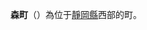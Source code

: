 {{Otheruses|subject=位於[[日本|日本]][[靜岡縣|靜岡縣]]的一個[[城鎮|城鎮]]|other=其他同名的行政區劃或地名|森町}}
{{日本町村|
自治體名=森|
町村=町|
圖像=[[File:Okunijinja-Haiden,_Mori-machi_Shuchi-gun_Shizuoka_Japan_2013.06.29.JPG|240px]]|
圖像說明=[[小國神社|小國神社]]（[[遠江國|遠江國]][[一宮|一宮]]）|
町村章=|
日文原名=森町|
平假名=もりまち|
羅馬字拼音=Mori-machi|
都道府縣=靜岡縣|
支廳=|
郡=周智郡|
編號=22461-8|
面積=133.84|
邊界未定=|
人口=20,445|
統計時間=2004年10月1日|
自治體=[[濱松市|濱松市]]（[[天龍區|天龍區]]）、[[掛川市|掛川市]]、[[袋井市|袋井市]]、[[磐田市|磐田市]]、[[島田市|島田市]]|
樹=|
花=|
其他象徵物=|
其他象徵=|
郵遞區號=437-0293|
所在地=周智郡森町森2101番地 |
電話號碼=538-85-2111|
外部連結=http://www.town.morimachi.shizuoka.jp/ |
經度= |
緯度= |
地圖=[[File:Mori_in_Shizuoka_Prefecture.png|250px]]|
參考資料= |
}}
'''森町'''（{{jpn|j=森町|hg=もりまち|rm=Mori machi|f=y}}）為位于[[靜岡縣|靜岡縣]]西部的町。

{{靜岡縣}}{{Authority control}}